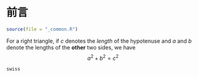 \mainmatter

# 前言 {#chap-preface}

```r
source(file = "_common.R")
```

::: {.theorem #tri name="勾股定理"}
For a right triangle, if $c$ denotes the *length* of the hypotenuse
and $a$ and $b$ denote the lengths of the **other** two sides, we have
$$a^2 + b^2 = c^2$$
:::

```r
swiss
```

